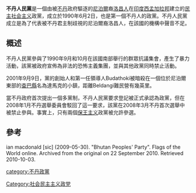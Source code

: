 '''不丹人民黨'''是一個由被[[不丹|不丹]]政府驅逐的[[尼泊爾|尼泊爾]]裔[[洛昌人|洛昌人]]在[[印度|印度]][[西孟加拉邦|西孟加拉邦]]建立的[[民主社会主义|民主社会主义]]政黨，成立於1990年6月2日，也是第一個不丹人的政黨。不丹人民黨成立是為了代表被不丹君主制歧視的尼泊爾裔洛昌人，在該國的機構中聲音不足。

==概述==
不丹人民黨參與了1990年9月和10月在該國南部舉行的群眾抗議集會，產生了暴力活動，該黨被政府宣佈為非法的恐怖主義集團，並與其他政黨同時禁止活動。

2001年9月9日，黨的創始人和第一任領導人Budathoki被暗殺在一個位於尼泊爾東部的[[查巴縣|查巴縣]]名為達馬克的小鎮，距離Beldangi難民營有幾英里。

當不丹政府首次提出一個多黨制，不丹人民黨要求登記被正式承認為政黨，但在2008年1月不丹選舉委員會駁回了這一要求，該黨在2008年3月不丹首次選舉中被禁止參與。事實上，只有兩個[[保王主义|保王主义]]政黨被允許參選。

==參考==
ian macdonald [sic] (2009-05-30). "Bhutan Peoples' Party". Flags of the World online. Archived from the original on 22 September 2010. Retrieved 2010-10-03.

[[category:不丹政黨|category:不丹政黨]]
[[Category:社会民主主义政党|Category:社会民主主义政党]]